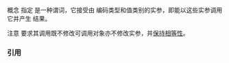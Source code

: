 {{cpp/title|predicate}}
{{cpp/concepts/navbar}}
{{ddcl|header=concepts|since=c++20|1=
template&lt; class F, class... Args &gt;
concept predicate =
    std::regular_invocable&lt;F, Args...&gt; &amp;&amp;
    boolean-testable&lt;std::invoke_result_t&lt;F, Args...&gt;&gt;;
}}

概念 {{co|std::predicate&lt;F, Args...&gt;}} 指定 {{tt|F}} 是一种谓词，它接受由 {{tt|Args...}} 编码类型和值类别的实参，即能以这些实参调用它并产生 {{lconcept|boolean-testable}} 结果。

注意 {{lconcept|regular_invocable}} 要求其调用既不修改可调用对象亦不修改实参，并[[cpp/concepts#相等性保持|保持相等性]]。

{{cpp/concepts/equality preservation|skip-requires=yes}}

===引用===
{{ref std c++23}}
{{ref std|section=18.7.4|title=Concept {{tt|predicate}}|id=concept.predicate}}
{{ref std end}}
{{ref std c++20}}
{{ref std|section=18.7.4|title=Concept {{tt|predicate}}|id=concept.predicate}}
{{ref std end}}

{{langlinks|en|es|ja|ru}}